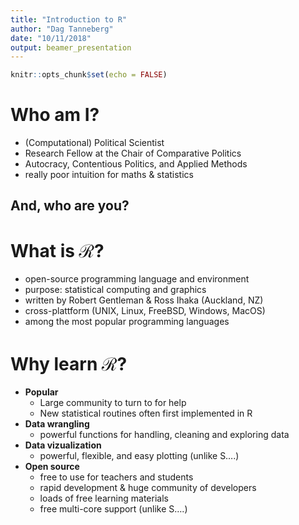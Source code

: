 ```yaml
---
title: "Introduction to R"
author: "Dag Tanneberg"
date: "10/11/2018"
output: beamer_presentation
---
```


```r
knitr::opts_chunk$set(echo = FALSE)
```

# Who am I?

- (Computational) Political Scientist
- Research Fellow at the Chair of Comparative Politics
- Autocracy, Contentious Politics, and Applied Methods
- really poor intuition for maths & statistics

## And, who are you?

# What is $\mathcal{R}$?

- open-source programming language and environment
- purpose: statistical computing and graphics
- written by Robert Gentleman & Ross Ihaka (Auckland, NZ)
- cross-plattform (UNIX, Linux, FreeBSD, Windows, MacOS)
- among the most popular programming languages

# Why learn $\mathcal{R}$?

- **Popular**
    - Large community to turn to for help
    - New statistical routines often first implemented in R
- **Data wrangling**
    - powerful functions for handling, cleaning and exploring data
- **Data vizualization**
    - powerful, flexible, and easy plotting (unlike S....)
- **Open source**
    - free to use for teachers and students
    - rapid development & huge community of developers
    - loads of free learning materials
    - free multi-core support (unlike S....)
